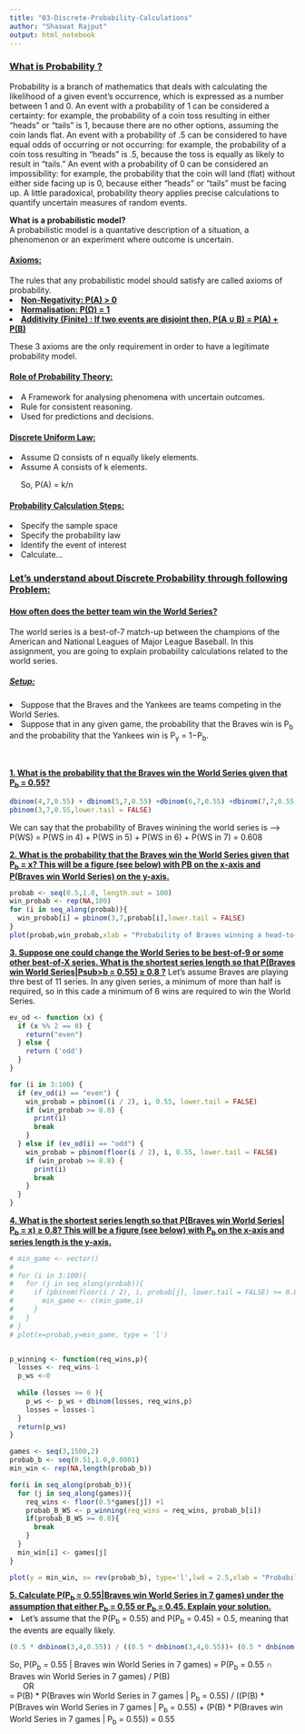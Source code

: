 ```yaml
---
title: "03-Discrete-Probability-Calculations"
author: "Shaswat Rajput"
output: html_notebook
---
```


### <b><u> What is Probability ? </u></b>
Probability is a branch of mathematics that deals with calculating the likelihood of a given event's occurrence, which is expressed as a number between 1 and 0. An event with a probability of 1 can be considered a certainty: for example, the probability of a coin toss resulting in either "heads" or "tails" is 1, because there are no other options, assuming the coin lands flat. An event with a probability of .5 can be considered to have equal odds of occurring or not occurring: for example, the probability of a coin toss resulting in "heads" is .5, because the toss is equally as likely to result in "tails." An event with a probability of 0 can be considered an impossibility: for example, the probability that the coin will land (flat) without either side facing up is 0, because either "heads" or "tails" must be facing up. A little paradoxical, probability theory applies precise calculations to quantify uncertain measures of random events.<br>

<b> What is a probabilistic model? </b><br>
A probabilistic model is a quantative description of a situation, a phenomenon or an experiment where outcome is uncertain.

#### <b><u> Axioms: </u></b><br>
The rules that any probabilistic model should satisfy are called axioms of probability.
<li> <b><u>Non-Negativity: P(A) > 0 </li>
<li> Normalisation: P(Ω) = 1</li>
<li> Additivity (Finite) : If two events are disjoint then, P(A ∪ B) = P(A) + P(B) </li></u></b>
These 3 axioms are the only requirement in order to have a legitimate probability model. <br>

#### <b><u>Role of Probability Theory: </u></b>
<li>A Framework for analysing phenomena with uncertain outcomes. </li>
<li>Rule for consistent reasoning. </li>
<li>Used for predictions and decisions. </li>

#### <b><u>Discrete Uniform Law: </u></b>
<li> Assume Ω consists of n equally likely elements. </li>
<li> Assume A consists of k elements. </li>
&nbsp;&nbsp;&nbsp;&nbsp;&nbsp;So, P(A) = k/n

#### <b><u>Probability Calculation Steps: </u></b>
<li>Specify the sample space </li>
<li>Specify the probability law </li>
<li>Identify the event of interest </li>
<li>Calculate... </li>

### <b><u>Let's understand about Discrete Probability through following Problem: </u></b>
#### <b><u>How often does the better team win the World Series? </u></b><br>
The world series is a best-of-7 match-up between the champions of the American and National Leagues of Major League Baseball. In this assignment, you are going to explain probability calculations related to the world series. <br>

##### <b><u>Setup: </u></b><br>
<li>Suppose that the Braves and the Yankees are teams competing in the World Series. </li>
<li>Suppose that in any given game, the probability that the Braves win is P<sub>b</sub> and the probability that the Yankees win is P<sub>y</sub> = 1−P<sub>b</sub>. </li> <br>

<b><u>1. What is the probability that the Braves win the World Series given that P<sub>b</sub> = 0.55? </u></b><br>
```r
dbinom(4,7,0.55) + dbinom(5,7,0.55) +dbinom(6,7,0.55) +dbinom(7,7,0.55) 
pbinom(3,7,0.55,lower.tail = FALSE)
```
We can say that the probability of Braves winining the world series is ---->
P(WS) = P(WS in 4) + P(WS in 5) + P(WS in 6) + P(WS in 7) = 0.608<br>

<b><u>2. What is the probability that the Braves win the World Series given that P<sub>b</sub> = x? This will be a figure (see below) with PB on the x-axis and P(Braves win World Series) on the y-axis. </u></b><br>
```r
probab <- seq(0.5,1.0, length.out = 100)
win_probab <- rep(NA,100)
for (i in seq_along(probab)){
  win_probab[i] = pbinom(3,7,probab[i],lower.tail = FALSE)
}
plot(probab,win_probab,xlab = "Probability of Braves winning a head-to-head matchup",ylab = "P(Win World Series)")
```

<b><u>3. Suppose one could change the World Series to be best-of-9 or some other best-of-X series. What is the shortest series length so that P(Braves win World Series|Psub>b</sub> = 0.55) ≥ 0.8 ?</u></b>
Let's assume Braves are playing thre best of 11 series. In any given series, a minimum of more than half is required, so in this cade a minimum of 6 wins are required to win the World Series.
```r
ev_od <- function (x) {
  if (x %% 2 == 0) {
    return("even")
  } else {
    return ('odd')
  }
}

for (i in 3:100) {
  if (ev_od(i) == "even") {
    win_probab = pbinom((i / 2), i, 0.55, lower.tail = FALSE)
    if (win_probab >= 0.8) {
      print(i)
      break
    }
  } else if (ev_od(i) == "odd") {
    win_probab = pbinom(floor(i / 2), i, 0.55, lower.tail = FALSE)
    if (win_probab >= 0.8) {
      print(i)
      break
    }
  }
}

```

<b><u>4. What is the shortest series length so that P(Braves win World Series| P<sub>b</sub> = x) ≥ 0.8? This will be a figure (see below) with P<sub>b</sub> on the x-axis and series length is the y-axis. </u></b>

```r
# min_game <- vector()
# 
# for (i in 3:100){
#   for (j in seq_along(probab)){
#     if (pbinom(floor(i / 2), i, probab[j], lower.tail = FALSE) >= 0.8){
#       min_game <- c(min_game,i)
#     }
#   }
# }
# plot(x=probab,y=min_game, type = 'l')


p_winning <- function(req_wins,p){
  losses <- req_wins-1
  p_ws <-0
  
  while (losses >= 0 ){
    p_ws <- p_ws + dbinom(losses, req_wins,p)
    losses = losses-1
  }
  return(p_ws)
}

games <- seq(3,1500,2)
probab_b <- seq(0.51,1.0,0.0001)
min_win <- rep(NA,length(probab_b))

for(i in seq_along(probab_b)){
  for (j in seq_along(games)){
    req_wins <- floor(0.5*games[j]) +1
    probab_B_WS <- p_winning(req_wins = req_wins, probab_b[i])
    if(probab_B_WS >= 0.8){
      break
    }
  }
  min_win[i] <- games[j]
}

plot(y = min_win, x= rev(probab_b), type='l',lwd = 2.5,xlab = "Probability of Braves winning a head to head matchup", ylab = "Series Length")
```



<b><u>5. Calculate P(P<sub>b</sub> = 0.55|Braves win World Series in 7 games) under the assumption that either P<sub>b</sub> = 0.55 or P<sub>b</sub> = 0.45. Explain your solution.<br></u></b>
<li> Let's assume that the P(P<sub>b</sub> = 0.55) and P(P<sub>b</sub> = 0.45) = 0.5, meaning that the events are equally likely.</li>
```r
(0.5 * dnbinom(3,4,0.55)) / ((0.5 * dnbinom(3,4,0.55))+ (0.5 * dnbinom(3,4,0.45)) )
```
So, P(P<sub>b</sub> = 0.55 | Braves win World Series in 7 games) = P(P<sub>b</sub> = 0.55 ∩ Braves win World Series in 7 games) / P(B) <br>
&nbsp;&nbsp;&nbsp;&nbsp;&nbsp;&nbsp;OR <br>
= P(B) * P(Braves win World Series in 7 games | P<sub>b</sub> = 0.55) / ((P(B) * P(Braves win World Series in 7 games | P<sub>b</sub> = 0.55) + (P(B) * P(Braves win World Series in 7 games | P<sub>b</sub> = 0.55)) = 0.55






